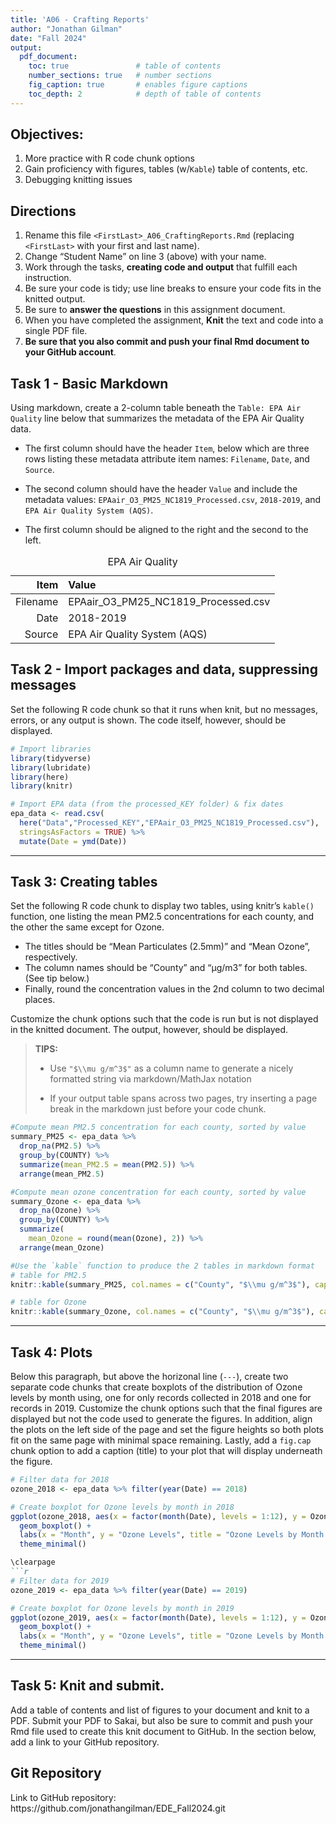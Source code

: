 ```yaml
---
title: 'A06 - Crafting Reports'
author: "Jonathan Gilman" 
date: "Fall 2024"
output:
  pdf_document:
    toc: true               # table of contents
    number_sections: true   # number sections
    fig_caption: true       # enables figure captions
    toc_depth: 2            # depth of table of contents
---
```

\newpage
\listoffigures

## Objectives:

1.  More practice with R code chunk options
2.  Gain proficiency with figures, tables (w/`Kable`) table of contents, etc.
3.  Debugging knitting issues

## Directions

1.  Rename this file `<FirstLast>_A06_CraftingReports.Rmd` (replacing `<FirstLast>` with your first and last name).
2.  Change "Student Name" on line 3 (above) with your name.
3.  Work through the tasks, **creating code and output** that fulfill each instruction.
4.  Be sure your code is tidy; use line breaks to ensure your code fits in the knitted output.
5.  Be sure to **answer the questions** in this assignment document.
6.  When you have completed the assignment, **Knit** the text and code into a single PDF file.
7.  **Be sure that you also commit and push your final Rmd document to your GitHub account**.

## Task 1 - Basic Markdown

Using markdown, create a 2-column table beneath the `Table: EPA Air Quality` line below that summarizes the metadata of the EPA Air Quality data.

- The first column should have the header `Item`, below which are three rows listing these metadata attribute item names: `Filename`, `Date`, and `Source`.

- The second column should have the header `Value` and include the metadata values: `EPAair_O3_PM25_NC1819_Processed.csv`, `2018-2019`, and `EPA Air Quality System (AQS)`.

- The first column should be aligned to the right and the second to the left.

Table: EPA Air Quality

|    **Item**    | **Value**                                  |
|---------------:|:-------------------------------------------|
| Filename       | EPAair_O3_PM25_NC1819_Processed.csv        |
| Date           | 2018-2019                                  |
| Source         | EPA Air Quality System (AQS)               |


## Task 2 - Import packages and data, suppressing messages

Set the following R code chunk so that it runs when knit, but no messages, errors, or any output is shown. The code itself, however, should be displayed.

```r
# Import libraries
library(tidyverse)
library(lubridate)
library(here)
library(knitr)

# Import EPA data (from the processed_KEY folder) & fix dates
epa_data <- read.csv(
  here("Data","Processed_KEY","EPAair_O3_PM25_NC1819_Processed.csv"),
  stringsAsFactors = TRUE) %>% 
  mutate(Date = ymd(Date))
```

---

## Task 3: Creating tables

Set the following R code chunk to display two tables, using knitr's `kable()` function, one listing the mean PM2.5 concentrations for each county, and the other the same except for Ozone. 

-   The titles should be "Mean Particulates (2.5mm)" and "Mean Ozone", respectively. 
-   The column names should be "County" and "µg/m3" for both tables. (See tip below.)
-   Finally, round the concentration values in the 2nd column to two decimal places.

Customize the chunk options such that the code is run but is not displayed in the knitted document. The output, however, should be displayed.

> **TIPS:**
>
> -   Use `"$\\mu g/m^3$"` as a column name to generate a nicely formatted string via markdown/MathJax notation
>
> -   If your output table spans across two pages, try inserting a page break in the markdown just before your code chunk.


```r
#Compute mean PM2.5 concentration for each county, sorted by value
summary_PM25 <- epa_data %>% 
  drop_na(PM2.5) %>% 
  group_by(COUNTY) %>% 
  summarize(mean_PM2.5 = mean(PM2.5)) %>% 
  arrange(mean_PM2.5)

#Compute mean ozone concentration for each county, sorted by value
summary_Ozone <- epa_data %>% 
  drop_na(Ozone) %>% 
  group_by(COUNTY) %>% 
  summarize(
    mean_Ozone = round(mean(Ozone), 2)) %>%
  arrange(mean_Ozone)

#Use the `kable` function to produce the 2 tables in markdown format
# table for PM2.5
knitr::kable(summary_PM25, col.names = c("County", "$\\mu g/m^3$"), caption = "Mean Particulates (2.5mm)")

# table for Ozone
knitr::kable(summary_Ozone, col.names = c("County", "$\\mu g/m^3$"), caption = "Mean Ozone")
```

---

## Task 4: Plots

Below this paragraph, but above the horizonal line (`---`), create two separate code chunks that create boxplots of the distribution of Ozone levels by month using, one for only records collected in 2018 and one for records in 2019. Customize the chunk options such that the final figures are displayed but not the code used to generate the figures. In addition, align the plots on the left side of the page and set the figure heights so both plots fit on the same page with minimal space remaining. Lastly, add a `fig.cap` chunk option to add a caption (title) to your plot that will display underneath the figure.

```r
# Filter data for 2018
ozone_2018 <- epa_data %>% filter(year(Date) == 2018)

# Create boxplot for Ozone levels by month in 2018
ggplot(ozone_2018, aes(x = factor(month(Date), levels = 1:12), y = Ozone)) +
  geom_boxplot() +
  labs(x = "Month", y = "Ozone Levels", title = "Ozone Levels by Month (2018)") +
  theme_minimal()
```
```markdown
\clearpage
```r
# Filter data for 2019
ozone_2019 <- epa_data %>% filter(year(Date) == 2019)

# Create boxplot for Ozone levels by month in 2019
ggplot(ozone_2019, aes(x = factor(month(Date), levels = 1:12), y = Ozone)) +
  geom_boxplot() +
  labs(x = "Month", y = "Ozone Levels", title = "Ozone Levels by Month (2019)") +
  theme_minimal()
```

---

\newpage

## Task 5: Knit and submit.

Add a table of contents and list of figures to your document and knit to a PDF. Submit your PDF to Sakai, but also be sure to commit and push your Rmd file used to create this knit document to GitHub. In the section below, add a link to your GitHub repository.

## Git Repository

Link to GitHub repository: https://github.com/jonathangilman/EDE_Fall2024.git


